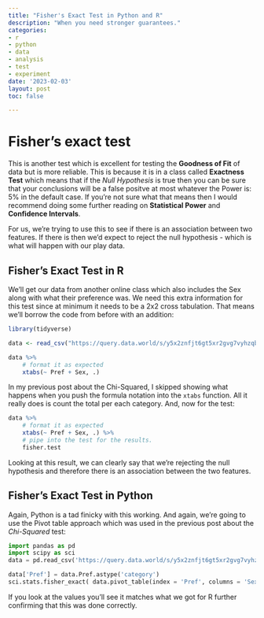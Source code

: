 ```yaml
---
title: "Fisher's Exact Test in Python and R"
description: "When you need stronger guarantees."
categories:
- r 
- python
- data
- analysis
- test
- experiment
date: '2023-02-03'
layout: post
toc: false

---
```


# Fisher's exact test
This is another test which is excellent for testing the **Goodness of Fit** of data but is more reliable. This is because it is in a class called **Exactness Test** which means that if the *Null Hypothesis* is true then you can be sure that your conclusions will be a false positve at most whatever the Power is: 5% in the default case. If you're not sure what that means then I would recommend doing some further reading on **Statistical Power** and **Confidence Intervals**.

For us, we're trying to use this to see if there is an association between two features. If there is then we'd expect to reject the null hypothesis - which is what will happen with our play data.

## Fisher's Exact Test in R
We'll get our data from another online class which also includes the Sex along with what their preference was. We need this extra information for this test since at minimum it needs to be a 2x2 cross tabulation. That means we'll borrow the code from before with an addition:
```r
library(tidyverse)

data <- read_csv("https://query.data.world/s/y5x2znfjt6gt5xr2gvg7vyhzqbgjr3", col_types = 'iff')

data %>%
    # format it as expected
    xtabs(~ Pref + Sex, .)
```
In my previous post about the Chi-Squared, I skipped showing what happens when you push the formula notation into the `xtabs` function. All it really does is count the total per each category. And, now for the test:
```r
data %>%
    # format it as expected
    xtabs(~ Pref + Sex, .) %>%
    # pipe into the test for the results.
    fisher.test
```
Looking at this result, we can clearly say that we're rejecting the null hypothesis and therefore there is an association between the two features.

## Fisher's Exact Test in Python
Again, Python is a tad finicky with this working. And again, we're going to use the Pivot table approach which was used in the previous post about the *Chi-Squared* test:

```python
import pandas as pd
import scipy as sci
data = pd.read_csv('https://query.data.world/s/y5x2znfjt6gt5xr2gvg7vyhzqbgjr3')

data['Pref'] = data.Pref.astype('category')
sci.stats.fisher_exact( data.pivot_table(index = 'Pref', columns = 'Sex', aggfunc = len) )
```
If you look at the values you'll see it matches what we got for R further confirming that this was done correctly.